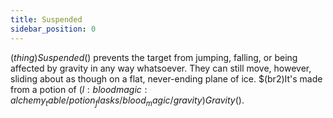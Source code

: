 ```yaml
---
title: Suspended
sidebar_position: 0
---
```



$(thing)Suspended$() prevents the target from jumping, falling, or being affected by gravity in any way whatsoever. They can still move, however, sliding about as though on a flat, never-ending plane of ice. $(br2)It's made from a potion of $(l:bloodmagic:alchemy_table/potion_flasks/blood_magic/gravity)Gravity$().


